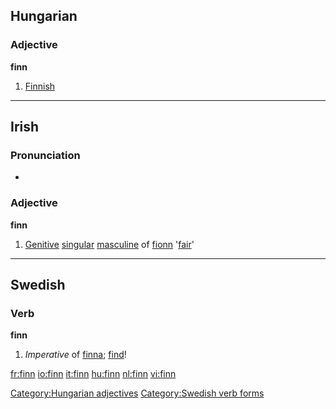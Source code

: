 {{see|Finn}}

==Hungarian==

===Adjective===
'''finn'''

# [[Finnish]]

[[Category:Hungarian adjectives]]

----

==Irish==

===Pronunciation===
*{{IPA|[f&#690;iːɲ]}}

===Adjective===
'''finn'''

# [[Genitive]] [[singular]] [[masculine]] of [[fionn]] '[[fair]]'

----

==Swedish==

===Verb===
'''finn'''

# ''Imperative'' of [[finna]]; [[find]]!

[[Category:Swedish verb forms]]

[[fr:finn]]
[[io:finn]]
[[it:finn]]
[[hu:finn]]
[[nl:finn]]
[[vi:finn]]